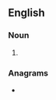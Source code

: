 {{also|nigerians|nigérians|Nigérians}}
==English==

===Noun===
{{head|en|noun form}}

# {{plural of|en|Nigerian}}

===Anagrams===
* {{anagrams|en|a=aegiinnrs|Ingresian|Singerian|arginines}}